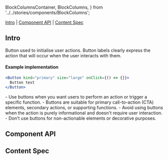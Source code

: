   BlockColumnsContainer,
  BlockColumns,
} from '../../stories/components/BlockColumns';

<Meta of={ButtonStories} />

<Title>Button</Title>

[Intro](#Intro) | [Component API](#ComponentAPI) | [Content Spec](#ContentSpec)

## Intro <a id="Intro" />

Button used to initialise user actions. Button labels clearly express the action that will occur when the user interacts with them.

<Canvas of={ButtonStories.Default} sourceState="none" />

#### Example implementation

```jsx
<Button kind="primary" size="large" onClick={() => {}}>
  Button text
</Button>
```

<BlockColumnsContainer>
  <BlockColumns label="When to Use">
    - Use buttons when you want users to perform an action or trigger a specific
    function. 
    - Buttons are suitable for primary call-to-action (CTA) elements,
    secondary actions, or supporting functions.
  </BlockColumns>
  <BlockColumns isNegative label="When Not to Use">
    - Avoid using buttons when the action is purely informational and doesn't
    require user interaction. 
    - Don't use buttons for non-actionable elements or
    decorative purposes.
  </BlockColumns>
</BlockColumnsContainer>

## Component API <a id="ComponentAPI" />

<ArgsTable />

## Content Spec <a id="ContentSpec" />

<Figma
  showLink
  height="100%"
  url="https://www.figma.com/file/9FDwjR8lYvincseDkKypC4/Component-Documentations?type=design&node-id=613-36946&mode=dev"
/>
